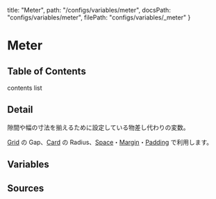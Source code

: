   title: "Meter",
  path: "/configs/variables/meter",
  docsPath: "configs/variables/meter",
  filePath: "configs/variables/_meter"
}


# Meter

## Table of Contents

contents list

## Detail

隙間や幅の寸法を揃えるために設定している物差し代わりの変数。

[Grid](/styles/layouts/grid) の Gap、[Card](/styles/layouts/card) の Radius、[Space](/styles/utilities/space)・[Margin](/styles/utilities/margin)・[Padding](/styles/utilities/padding) で利用します。

## Variables

<PreviewVariablesSingle filePath={meta.filePath} viewCompiled={false} />

## Sources

<PreviewSources
  title={meta.title}
  docsPath={meta.docsPath}
  scssPath={meta.filePath}
/>
